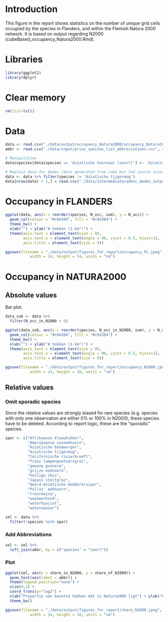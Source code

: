 # Introduction

This figure in the report shows statistics on the number of unique grid cells occupied by the species in Flanders, and within the Flemish Natura 2000 network. It is based on output regarding N2000 (cubeBased_occupancy_Natura2000.Rmd).

# Libraries

```r
library(ggplot2)
library(dplyr)
```

# Clear memory

```r
rm(list=ls())
```

# Data

```r
data <- read.csv("./data/output/occupancy_Natura2000/occupancy_Natura2000.csv")
abbr <- read.csv("./data/input/prius_species_list_abbreviations.csv", sep = ";")

# Manipulation
data$species[data$species == 'Aziatische hoornaar (soort)'] <- 'Aziatische hoornaar'

# Replace data for Aedes (data generated from cube but 2nd source also)
data <- data %>% filter(species != 'Aziatische tijgermug')
data[nrow(data) + 1,] = read.csv("./data/intermediate/adhoc_Aedes_output.csv")
```

# Occupancy in FLANDERS

```r
ggplot(data, aes(x = reorder(species, N_occ, sum), y = N_occ)) +
  geom_col(colour = "#c04384", fill = "#c04384") +
  theme_bw() +
  xlab("") + ylab("# hokken (1-km²)") +
  theme(axis.text = element_text(size = 9),
        axis.text.x = element_text(angle = 90, vjust = 0.5, hjust=1),
        axis.title = element_text(size = 9))

ggsave(filename = "./data/output/figures_for_report/occupancy_FL.jpeg",
           width = 14, height = 14, units = "cm")
```

# Occupancy in NATURA2000
## Absolute values

Bar plot. 

```r
data_sub <- data %>% 
  filter(N_occ_in_N2000 > 0)
```

```r
ggplot(data_sub, aes(x = reorder(species, N_occ_in_N2000, sum), y = N_occ_in_N2000)) +
  geom_col(colour = "#c04384", fill = "#c04384") +
  theme_bw() +
  xlab("") + ylab("# hokken (1-km²)") +
  theme(axis.text = element_text(size = 9),
        axis.text.x = element_text(angle = 90, vjust = 0.5, hjust=1),
        axis.title = element_text(size = 9))

ggsave(filename = "./data/output/figures_for_report/occupancy_N2000.jpeg",
           width = 14, height = 10, units = "cm")
```

## Relative values

### Omit sporadic species

Since the relative values are strongly biased for rare species (e.g. species with only one observation are either 0% or 100% in N2000), these species have to be deleted. According to report logic, these are the "sporadic" species.

```r
spor <- c("Afrikaanse klauwkikker",
          "Amerikaanse voseekhoorn",
          "Aziatische boomwurger",
          "Aziatische tijgermug",
          "Californische rivierkreeft",
          "fraai lampenpoetsersgras",
          "gewone gunnera",
          "grijze eekhoorn",
          "heilige ibis",
          "Japans steltgras",
          "Noord-Aziatische modderkruiper",
          "Pallas' eekhoorn",
          "treurmaina",
          "wasbeerhond",
          "waterhyacint",
          "waterwaaier")

sel <- data %>% 
  filter(!species %in% spor)
```

### Add Abbreviations

```r
sel <- sel %>%
  left_join(abbr, by = c("species" = "soort"))
```

### Plot

```r
ggplot(sel, aes(x = share_in_N2000, y = share_of_N2000)) +
  geom_text(aes(label = abbr)) +
  theme(legend.position="none") +
  xlim(0,1) +
  coord_trans(y="log2") +
  xlab("Proportie van bezette hokken dat in Natura2000 ligt") + ylab("Proportie van Natura2000 met bezette hokken") +
  theme_bw()

ggsave(filename = "./data/output/figures_for_report/share_N2000.jpeg",
           width = 14, height = 10, units = "cm")
```
